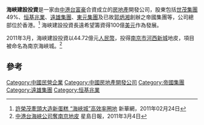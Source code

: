 '''海峽建設投資'''是一家由[[中國|中]][[香港|港]][[台灣|台]][[富豪|富豪]]合資成立的[[房地產|房地產]]開發公司，股東包括[[世茂集團|世茂集團]]49%、[[恒基兆業|恒基兆業]]、[[遠雄集團|遠雄集團]]、[[東元集團|東元集團]]及已故[[郭炳湘|郭炳湘]]創辦之帝國集團等，公司總部位於香港。<ref>[http://news.xinhuanet.com/house/2011-02/24/c_121117743.htm 許榮茂牽頭大造新蛋糕 “海峽城”高效率圈地 ] {{Wayback|url=http://news.xinhuanet.com/house/2011-02/24/c_121117743.htm |date=20110507002159 }} 新華網，2011年02月24日</ref> 海峽建設投資長遠希望籌資得100億[[美元|美元]]作為發展。

2011年3月，海峽建設投資以44.72億元[[人民幣|人民幣]]，投得[[南京市|南京市]][[河西新城|河西新城]]地皮，項目被命名為南京海峽城。<ref>[http://finance.sina.com.hk/cgi-bin/nw/show.cgi/41/2/1/3687572/1.html 中港台海峽公司奪南京地皮]{{Dead link|date=2019年11月 |bot=InternetArchiveBot |fix-attempted=yes }} 星島日報，2011年3月4日</ref>

==參考==
{{reflist}}

[[Category:中國民營企業|Category:中國民營企業]]
[[Category:中國房地產開發公司|Category:中國房地產開發公司]]
[[Category:帝國集團|Category:帝國集團]]
[[Category:遠雄集團|Category:遠雄集團]]
[[Category:恒基兆業|Category:恒基兆業]]